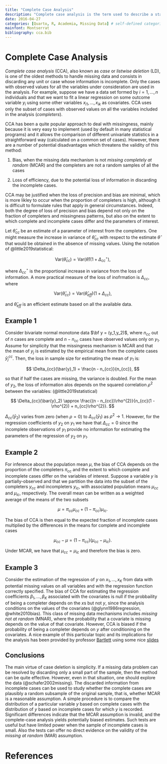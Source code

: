 ```yaml
---
title: "Complete Case Analysis"
description: "Complete case analysis is the term used to describe a statistical analysis that only includes participants for which we do not have missing data on the variables of interest"
date: 2016-04-27
categories: [Quarto, R, Academia, Missing Data] # self-defined categories
mainfont: Montserrat
bibliography: cca.bib
---
```


# Complete Case Analysis

*Complete case analysis* (CCA), also known as *case* or *listwise deletion* (LD), is one of the oldest methods to handle missing data and consists in discarding any unit or case whose information is incomplete. Only the cases with observed values for all the variables under consideration are used in the analysis. For example, suppose we have a data set formed by $i=1,\ldots,n$ individuals and that we want to fit a linear regression on some outcome variable $y_i$ using some other variables $x_{i1},\ldots,x_{ik}$ as covariates. CCA uses only the subset of cases with observed values on all the variables included in the analysis (*completers*).

CCA has been a quite popular approach to deal with missingness, mainly because it is very easy to implement (used by default in many statistical programs) and it allows the comparison of different univariate statistics in a straightforward way (calculated on a common set of cases). However, there are a number of potential disadvantages which threatens the validity of this method:

1. Bias, when the missing data mechanism is not *missing completely at random* (MCAR) and the completers are not a random samples of all the cases

2. Loss of efficiency, due to the potential loss of information in discarding the incomplete cases.

CCA may be justified when the loss of precision and bias are minimal, which is more likley to occur when the proportion of completers is high, although it is difficult to formulate rules that apply in general circumstances. Indeed, both the degree of loss of precision and bias depend not only on the fraction of completers and missingness patterns, but also on the extent to which complete and incomplete cases differ and the parameters of interest. 

Let $\hat{\theta}_{cc}$ be an estimate of a parameter of interest from the completers. One might measure the increase in variance of $\hat{\theta}_{cc}$ with respect to the estimate $\hat{\theta}$ that would be obtained in the absence of missing values. Using the notation of @little2019statistical:

$$
\text{Var}(\hat{\theta}_{cc}) = \text{Var}(\hat{\theta})(1 + \Delta^{\star}_{cc}),
$$

where $\Delta^{\star}_{cc}$ is the proportional increase in variance from the loss of information. A more practical measure of the loss of inofrmation is $\Delta_{cc}$, where

$$
\text{Var}(\hat{\theta}_{cc}) = \text{Var}(\hat{\theta}_{eff})(1 + \Delta_{cc}),
$$

and $\hat{\theta}_{eff}$ is an efficient estimate based on all the available data. 

## Example 1

Consider bivariate normal monotone data $\bf y = (y_1,y_2)$, where $n_{cc}$ out of $n$ cases are complete and $n - n_{cc}$ cases have observed values only on $y_1$. Assume for simplicity that the missingness mechanism is MCAR and that the mean of $y_j$ is estimated by the empirical mean from the complete cases $\bar{y}^{cc}_j$. Then, the loss in sample size for estimating the mean of $y_1$ is:

$$
\Delta_{cc}(\bar{y}_1) = \frac{n - n_{cc}}{n_{cc}},
$$

so that if half the cases are missing, the variance is doubled. For the mean of $y_2$, the loss of information alos depends on the squared correlation $\rho^{2}$ between the variables: (@little2019statistical)

$$
\Delta_{cc}(\bar{y}_2) \approx \frac{(n - n_{cc})\rho^{2}}{n_{cc}(1 - \rho^{2}) + n_{cc}\rho^{2}}.
$$

$\Delta_{cc}(\bar{y}_2)$ varies from zero (when $\rho=0$) to $\Delta_{cc}(\bar{y}_1)$ as $\rho^{2} \rightarrow 1$. However, for the regression coefficients of $y_2$ on $y_1$ we have that $\Delta_{cc}=0$ since the incomplete observations of $y_1$ provide no information for estimating the parameters of the regression of $y_2$ on $y_1$. 

## Example 2

For inference about the population mean $\mu$, the bias of CCA depends on the proportion of the completers $\pi_{cc}$ and the extent to which complete and incomplete cases differ on the variables of interest. Suppose a variable $y$ is partially-observed and that we partition the data into the subset of the completers $y_{cc}$ and incompleters $y_{ic}$, with associated population means $\mu_{cc}$ and $\mu_{ic}$, respectively. The overall mean can be written as a weighted average of the means of the two subsets

$$
\mu = \pi_{cc}\mu_{cc} + (1 - \pi_{cc})\mu_{ic}. 
$$

The bias of CCA is then equal to the expected fraction of incomplete cases multiplied by the differences in the means for complete and incomplete cases

$$
\mu_{cc} - \mu = (1 - \pi_{cc})(\mu_{cc} - \mu_{ic}).  
$$

Under MCAR, we have that $\mu_{cc} = \mu_{ic}$ and therefore the bias is zero.

## Example 3

Consider the estimation of the regression of $y$ on $x_1,\ldots,x_K$ from data with potential missing values on all variables and with the regression function correctly specified. The bias of CCA for estimating the regression coefficients $\beta_1,\ldots,\beta_K$ associated with the covariates is null if the probbaility of being a completer depends on the $x$s but not $y$, since the analysis conditions on the values of the covariates (@glynn1986regression, @white2010bias). This class of missing data mechanisms includes *missing not at random* (MNAR), where the probability that a covariate is missing depends on the value of that covariate. However, CCA is biased if the probability of being a completer depends on $y$ after conditioning on the covariates. A nice example of this particular topic and its implications for the analysis has been provided by professor [Bartlett](https://thestatsgeek.com/about-thestatsgeek-com/) using some nice [slides](http://thestatsgeek.com/wp-content/uploads/2016/08/Jonathan-Bartlett-28-06-2013.pdf) 

## Conclusions

The main virtue of case deletion is simplicity. If a missing data problem can be resolved by discarding only a small part of the sample, then the method can be quite effective. However, even in that situation, one should explore the data (@schafer2002missing). The discarded information from incomplete cases can be used to study whether the complete cases are plausibly a random subsample of the original sample, that is, whether MCAR is a reasonable assumption. A simple procedure is to compare the distribution of a particular variable $y$ based on complete cases with the distribution of $y$ based on incomplete cases for which $y$ is recorded. Significant differences indicate that the MCAR assumption is invalid, and the complete-case analysis yields potentially biased estimates. Such tests are useful but have limited power when the sample of incomplete cases is small. Also the tests can offer no direct evidence on the validity of the *missing at random* (MAR) assumption.

# References
